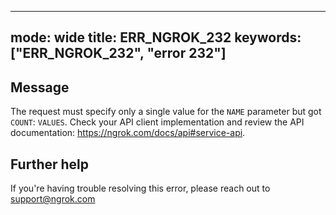 
---
mode: wide
title: ERR_NGROK_232
keywords: ["ERR_NGROK_232", "error 232"]
---

## Message
The request must specify only a single value for the `NAME` parameter but got `COUNT`: `VALUES`. Check your API client implementation and review the API documentation: https://ngrok.com/docs/api#service-api.




## Further help
If you're having trouble resolving this error, please reach out to [support@ngrok.com](mailto:support@ngrok.com?subject=Help%20with%20ERR_NGROK_232)

